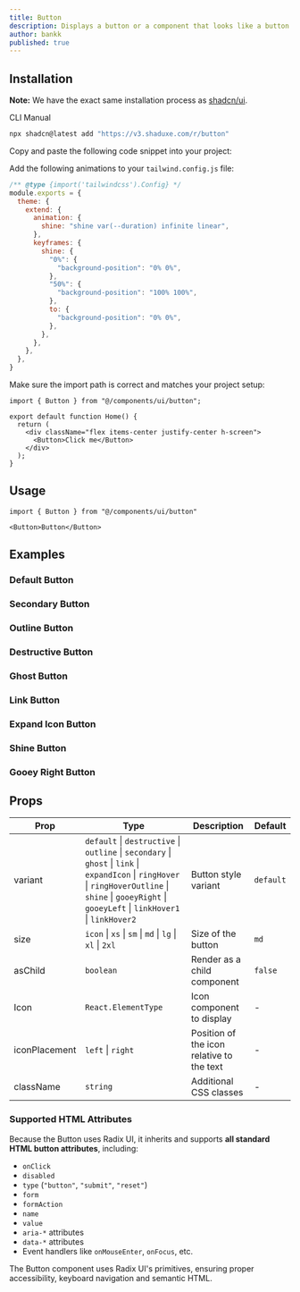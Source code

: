```yaml
---
title: Button
description: Displays a button or a component that looks like a button.
author: bankk
published: true
---
```


## Installation

<Callout>

**Note:** We have the exact same installation process as [shadcn/ui](https://ui.shadcn.com/docs/installation/).

</Callout>

<Tabs defaultValue="cli">

<TabsList>
  <TabsTrigger value="cli">CLI</TabsTrigger>
  <TabsTrigger value="manual">Manual</TabsTrigger>
</TabsList>

<TabsContent value="cli">

```bash
npx shadcn@latest add "https://v3.shaduxe.com/r/button"
```

</TabsContent>

<TabsContent value="manual">

<Steps>

<Step title="Copy the Code">
    Copy and paste the following code snippet into your project:
</Step>

<ComponentSource name="button" />

<Step>Add the following animations to your `tailwind.config.js` file:</Step>

```js {6,9-19} showLineNumbers
/** @type {import('tailwindcss').Config} */
module.exports = {
  theme: {
    extend: {
      animation: {
        shine: "shine var(--duration) infinite linear",
      },
      keyframes: {
        shine: {
          "0%": {
            "background-position": "0% 0%",
          },
          "50%": {
            "background-position": "100% 100%",
          },
          to: {
            "background-position": "0% 0%",
          },
        },
      },
    },
  },
}
```

<Step>Make sure the import path is correct and matches your project setup:</Step>

```tsx {1,6} showLineNumbers
import { Button } from "@/components/ui/button";

export default function Home() {
  return (
    <div className="flex items-center justify-center h-screen">
      <Button>Click me</Button>
    </div>
  );
}
```

</Steps>

</TabsContent>

</Tabs>

## Usage

```tsx
import { Button } from "@/components/ui/button"
```

```tsx
<Button>Button</Button>
```

## Examples

### Default Button

<ComponentPreview name="button-default-example" />

### Secondary Button

<ComponentPreview name="button-secondary-example" />

### Outline Button

<ComponentPreview name="button-outline-example" />

### Destructive Button

<ComponentPreview name="button-destructive-example" />

### Ghost Button

<ComponentPreview name="button-ghost-example" />

### Link Button

<ComponentPreview name="button-link-example" />

### Expand Icon Button

<ComponentPreview name="button-expand-icon-example" />

### Shine Button

<ComponentPreview name="button-shine-example" />

### Gooey Right Button

<ComponentPreview name="button-gooey-right-example" />

## Props

| Prop         | Type                                                     | Description                                       | Default    |
|--------------|----------------------------------------------------------|---------------------------------------------------|------------|
| variant      | `default` \| `destructive` \| `outline` \| `secondary` \| `ghost` \| `link` \| `expandIcon` \| `ringHover` \| `ringHoverOutline` \| `shine` \| `gooeyRight` \| `gooeyLeft` \| `linkHover1` \| `linkHover2` | Button style variant                  | `default`  |
| size         | `icon` \| `xs` \| `sm` \| `md` \| `lg` \| `xl` \| `2xl`   | Size of the button                                | `md`       |
| asChild      | `boolean`                                                | Render as a child component                       | `false`    |
| Icon         | `React.ElementType`                                      | Icon component to display                         | -          |
| iconPlacement| `left` \| `right`                                        | Position of the icon relative to the text         | -          |
| className    | `string`                                                 | Additional CSS classes                            | -          |

### Supported HTML Attributes

Because the Button uses Radix UI, it inherits and supports **all standard HTML button attributes**, including:

- `onClick`
- `disabled`
- `type` (`"button"`, `"submit"`, `"reset"`)
- `form`
- `formAction`
- `name`
- `value`
- `aria-*` attributes
- `data-*` attributes
- Event handlers like `onMouseEnter`, `onFocus`, etc.

The Button component uses Radix UI's primitives, ensuring proper accessibility, keyboard navigation and semantic HTML.
